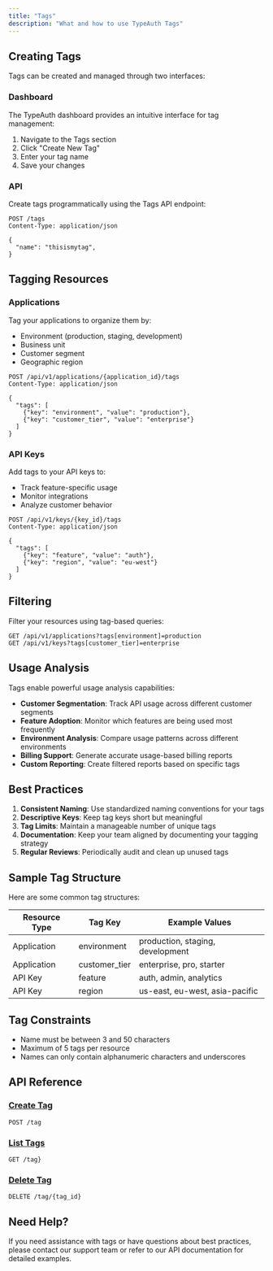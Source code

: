 ```yaml
---
title: "Tags"
description: "What and how to use TypeAuth Tags"
---
```


## Creating Tags

Tags can be created and managed through two interfaces:

### Dashboard

The TypeAuth dashboard provides an intuitive interface for tag management:

1. Navigate to the Tags section
2. Click "Create New Tag"
3. Enter your tag name
4. Save your changes

### API

Create tags programmatically using the Tags API endpoint:

```http
POST /tags
Content-Type: application/json

{
  "name": "thisismytag",
}
```

## Tagging Resources

### Applications

Tag your applications to organize them by:
- Environment (production, staging, development)
- Business unit
- Customer segment
- Geographic region

```http
POST /api/v1/applications/{application_id}/tags
Content-Type: application/json

{
  "tags": [
    {"key": "environment", "value": "production"},
    {"key": "customer_tier", "value": "enterprise"}
  ]
}
```

### API Keys

Add tags to your API keys to:
- Track feature-specific usage
- Monitor integrations
- Analyze customer behavior

```http
POST /api/v1/keys/{key_id}/tags
Content-Type: application/json

{
  "tags": [
    {"key": "feature", "value": "auth"},
    {"key": "region", "value": "eu-west"}
  ]
}
```

## Filtering

Filter your resources using tag-based queries:

```http
GET /api/v1/applications?tags[environment]=production
GET /api/v1/keys?tags[customer_tier]=enterprise
```

## Usage Analysis

Tags enable powerful usage analysis capabilities:

- **Customer Segmentation**: Track API usage across different customer segments
- **Feature Adoption**: Monitor which features are being used most frequently
- **Environment Analysis**: Compare usage patterns across different environments
- **Billing Support**: Generate accurate usage-based billing reports
- **Custom Reporting**: Create filtered reports based on specific tags

## Best Practices

1. **Consistent Naming**: Use standardized naming conventions for your tags
2. **Descriptive Keys**: Keep tag keys short but meaningful
3. **Tag Limits**: Maintain a manageable number of unique tags
4. **Documentation**: Keep your team aligned by documenting your tagging strategy
5. **Regular Reviews**: Periodically audit and clean up unused tags

## Sample Tag Structure

Here are some common tag structures:

| Resource Type | Tag Key | Example Values |
|--------------|---------|----------------|
| Application  | environment | production, staging, development |
| Application  | customer_tier | enterprise, pro, starter |
| API Key      | feature | auth, admin, analytics |
| API Key      | region | us-east, eu-west, asia-pacific |

## Tag Constraints

- Name must be between 3 and 50 characters
- Maximum of 5 tags per resource
- Names can only contain alphanumeric characters and underscores

## API Reference

### [Create Tag](https://docs.typeauth.com/api-reference/tags/create-a-new-tag)
```http
POST /tag
```

### [List Tags](https://docs.typeauth.com/api-reference/tags/list-all-tags)
```http
GET /tag}
```

### [Delete Tag](https://docs.typeauth.com/api-reference/tags/create-a-new-tag)
```http
DELETE /tag/{tag_id}
```

## Need Help?

If you need assistance with tags or have questions about best practices, please contact our support team or refer to our API documentation for detailed examples.